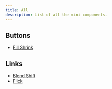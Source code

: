```yaml
---
title: All
description: List of all the mini components.
---
```


## Buttons

- [Fill Shrink](/mini/components/fill-shrink)

## Links

- [Blend Shift](/mini/components/blend-shift)
- [Flick](/mini/components/flick)
